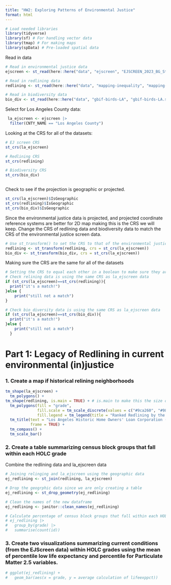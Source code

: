 ```yaml
---
title: "HW2: Exploring Patterns of Environmental Justice"
format: html
---
```


```r
# Load needed libraries 
library(tidyverse)
library(sf) # For handling vector data
library(tmap) # For making maps
library(spData) # Pre-loaded spatial data
```

Read in data
```r
# Read in environmental justice data
ejscreen <- st_read(here::here("data", "ejscreen", "EJSCREEN_2023_BG_StatePct_with_AS_CNMI_GU_VI.gdb"))

# Read in redlining data
redlining <- st_read(here::here("data", "mapping-inequality", "mapping-inequality-los-angeles.json"))

# Read in biodiversity data
bio_div <- st_read(here::here("data", "gbif-birds-LA", "gbif-birds-LA.shp"))
```
Select for Los Angeles County data: 
```r
 la_ejscreen <- ejscreen |> 
  filter(CNTY_NAME == "Los Angeles County")
```

Looking at the CRS for all of the datasets: 
```r
# EJ screen CRS
st_crs(la_ejscreen)
```


```r
# Redlining CRS
st_crs(redlining)
```


```r
# Biodiversity CRS
st_crs(bio_div)
```
```r

```
 Check to see if the projection is geographic or projected.
```r
st_crs(la_ejscreen)$IsGeographic
st_crs(redlining)$IsGeographic
st_crs(bio_div)$IsGeographic
```
 
Since the environmental justice data is projected, and projected coordinate reference systems are better for 2D map making this is the CRS we will keep. Change the CRS of redlining data and biodiversity data to match the CRS of the environmental justice screen data.  
```r
# Use st_transform() to set the CRS to that of the environmental justice data
redlining <- st_transform(redlining, crs = st_crs(la_ejscreen))
bio_div <- st_transform(bio_div, crs = st_crs(la_ejscreen))
```

Making sure the CRS are the same for all of the datasets
```r
# Setting the CRS to equal each other in a boolean to make sure they are all the same
# Check relining data is using the same CRS as la_ejscreen data
if (st_crs(la_ejscreen)==st_crs(redlining)){
  print("it's a match!")
}else {
    print("still not a match")
}

# Check bio diversity data is using the same CRS as la_ejscreen data
if (st_crs(la_ejscreen)==st_crs(bio_div)){
  print("it's a match!")
}else {
    print("still not a match")
  }
```


# Part 1: Legacy of Redlining in current environmental (in)justice
### 1. Create a map if historical relining neighborhoods 
```r
tm_shape(la_ejscreen) +
  tm_polygons() + 
tm_shape(redlining, is.main = TRUE) + # is.main to make this the size of the map
  tm_polygons(fill = "grade",
              fill.scale = tm_scale_discrete(values = c("#9ca260", "#98aeac", "#d7b65d", "#cb6e7e")),
              fill.legend = tm_legend(title = "Ranked Redlining by the HOLC")) +
  tm_title(text = "Los Angeles Historic Home Owners' Loan Corporation (HOLC) Redlining",
           frame = TRUE) + 
  tm_compass() +
  tm_scale_bar()
```
### 2. Create a table summarizing census block groups that fall within each HOLC grade 

Combine the redlining data and la_ejscreen data
```r
# Joining relinging and la_ejscreen using the geographic data
ej_redlining <- st_join(redlining, la_ejscreen)

# Drop the geogrphic data since we are only creating a table
ej_redlining <- st_drop_geometry(ej_redlining)
```

```r
# Clean the names of the new dataframe
ej_redlining <- janitor::clean_names(ej_redlining)
```


```r
# Calculate percentage of census block groups that fall within each HOLC grade
# ej_redlining |> 
#   group_by(grade) |> 
#   summarise(count(id))
```
### 3. Create two visualizations summarizing current conditions (from the EJScreen data) within HOLC grades using the mean of percentile low life expectancy and percentile for Particulate Matter 2.5 variables.
```r
# ggplot(ej_redlining) +
#   geom_bar(aes(x = grade, y = average calculation of lifeexppct))
```


